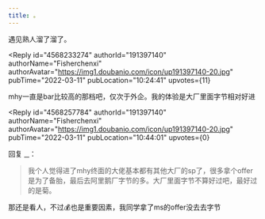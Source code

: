 ```yaml
---
title: 。
---
```



<Forum groupName="原神" groupUrl="https://www.douban.com/group/genshin/" archivedAt="2025-05-16T16:42:57.492Z">
  <Post
    id="262041736"
    title="。"
    url="https://www.douban.com/group/topic/262041736/?_spm_id=MjE4NjQyNjI1"
    pubTime="2022-03-12"
    highlightUserId="191397140"
  >
遇见熟人溜了溜了。

<Reply
  id="4568233274"
  authorId="191397140"
  authorName="Fisherchenxi"
  authorAvatar="https://img1.doubanio.com/icon/up191397140-20.jpg"
  pubTime="2022-03-11"
  pubLocation="10:24:41"
  upvotes={11}
>
mhy一直是bar比较高的那档吧，仅次于外企。我的体验是大厂里面字节相对好进
</Reply>

<Reply
  id="4568257784"
  authorId="191397140"
  authorName="Fisherchenxi"
  authorAvatar="https://img1.doubanio.com/icon/up191397140-20.jpg"
  pubTime="2022-03-11"
  pubLocation="10:44:01"
  upvotes={0}
>
回复 [⠀](https://www.douban.com/people/218642625/)：
> 我个人觉得进了mhy终面的大佬基本都有其他大厂的sp了，很多拿个offer是为了备胎，最后去阿里鹅厂字节的多。大厂里面字节不算好过吧，最好过的是菊。

那还是看人，不过💰也是重要因素，我同学拿了ms的offer没去去字节
</Reply>
  </Post>
</Forum>
